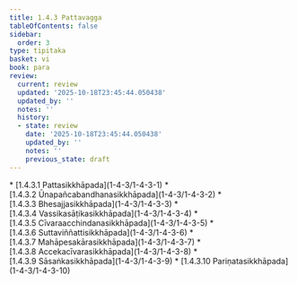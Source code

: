 ```yaml
---
title: 1.4.3 Pattavagga
tableOfContents: false
sidebar:
  order: 3
type: tipitaka
basket: vi
book: para
review:
  current: review
  updated: '2025-10-18T23:45:44.050438'
  updated_by: ''
  notes: ''
  history:
  - state: review
    date: '2025-10-18T23:45:44.050438'
    updated_by: ''
    notes: ''
    previous_state: draft
---
```



<DynamicBreadcrumb />


<ReviewStatus review={frontmatter.review} showDetails={true} />

<HypothesisAnnotation frontmatter={frontmatter} />



<TableOfContents book="para" section="1.4.3">
* [1.4.3.1 Pattasikkhāpada](1-4-3/1-4-3-1)
* [1.4.3.2 Ūnapañcabandhanasikkhāpada](1-4-3/1-4-3-2)
* [1.4.3.3 Bhesajjasikkhāpada](1-4-3/1-4-3-3)
* [1.4.3.4 Vassikasāṭikasikkhāpada](1-4-3/1-4-3-4)
* [1.4.3.5 Cīvaraacchindanasikkhāpada](1-4-3/1-4-3-5)
* [1.4.3.6 Suttaviññattisikkhāpada](1-4-3/1-4-3-6)
* [1.4.3.7 Mahāpesakārasikkhāpada](1-4-3/1-4-3-7)
* [1.4.3.8 Accekacīvarasikkhāpada](1-4-3/1-4-3-8)
* [1.4.3.9 Sāsaṅkasikkhāpada](1-4-3/1-4-3-9)
* [1.4.3.10 Pariṇatasikkhāpada](1-4-3/1-4-3-10)
</TableOfContents>